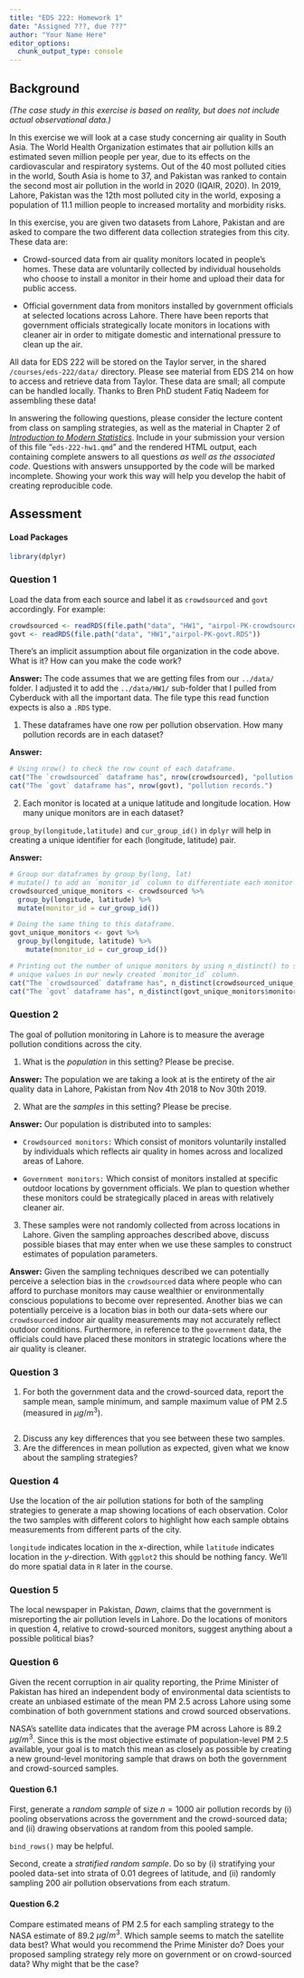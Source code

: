 ```yaml
---
title: "EDS 222: Homework 1"
date: "Assigned ???, due ???"
author: "Your Name Here"
editor_options: 
  chunk_output_type: console
---
```


## Background

*(The case study in this exercise is based on reality, but does not include actual observational data.)*

In this exercise we will look at a case study concerning air quality in South Asia. The World Health Organization estimates that air pollution kills an estimated seven million people per year, due to its effects on the cardiovascular and respiratory systems. Out of the 40 most polluted cities in the world, South Asia is home to 37, and Pakistan was ranked to contain the second most air pollution in the world in 2020 (IQAIR, 2020). In 2019, Lahore, Pakistan was the 12th most polluted city in the world, exposing a population of 11.1 million people to increased mortality and morbidity risks.

In this exercise, you are given two datasets from Lahore, Pakistan and are asked to compare the two different data collection strategies from this city. These data are:

-   Crowd-sourced data from air quality monitors located in people's homes. These data are voluntarily collected by individual households who choose to install a monitor in their home and upload their data for public access.

-   Official government data from monitors installed by government officials at selected locations across Lahore. There have been reports that government officials strategically locate monitors in locations with cleaner air in order to mitigate domestic and international pressure to clean up the air.

::: callout-note
All data for EDS 222 will be stored on the Taylor server, in the shared `/courses/eds-222/data/` directory. Please see material from EDS 214 on how to access and retrieve data from Taylor. These data are small; all compute can be handled locally. Thanks to Bren PhD student Fatiq Nadeem for assembling these data!
:::

In answering the following questions, please consider the lecture content from class on sampling strategies, as well as the material in Chapter 2 of [*Introduction to Modern Statistics*](https://openintro-ims.netlify.app/data-design). Include in your submission your version of this file "`eds-222-hw1.qmd`" and the rendered HTML output, each containing complete answers to all questions *as well as the associated code*. Questions with answers unsupported by the code will be marked incomplete. Showing your work this way will help you develop the habit of creating reproducible code.

## Assessment

#### Load Packages
```r
library(dplyr)
```

### Question 1

Load the data from each source and label it as `crowdsourced` and `govt` accordingly. For example:

```r
crowdsourced <- readRDS(file.path("data", "HW1", "airpol-PK-crowdsourced.RDS"))
govt <- readRDS(file.path("data", "HW1","airpol-PK-govt.RDS"))
```

::: callout-warning
There's an implicit assumption about file organization in the code above. What is it? How can you make the code work?
:::

**Answer:** The code assumes that we are getting files from our `../data/` folder. I adjusted it to add the `../data/HW1/` sub-folder that I pulled from Cyberduck with all the important data. The file type this read function expects is also a `.RDS` type. 

1.  These dataframes have one row per pollution observation. How many pollution records are in each dataset?

**Answer:** 

```r
# Using nrow() to check the row count of each dataframe.
cat("The `crowdsourced` dataframe has", nrow(crowdsourced), "pollution records.\n")
cat("The `govt` dataframe has", nrow(govt), "pollution records.")
```

2.  Each monitor is located at a unique latitude and longitude location. How many unique monitors are in each dataset?

::: callout-tip
`group_by(longitude,latitude)` and `cur_group_id()` in `dplyr` will help in creating a unique identifier for each (longitude, latitude) pair.
:::

**Answer:**

```r
# Group our dataframes by group_by(long, lat) 
# mutate() to add an `monitor_id` column to differentiate each monitor by grouping.
crowdsourced_unique_monitors <- crowdsourced %>%
  group_by(longitude, latitude) %>%
  mutate(monitor_id = cur_group_id())

# Doing the same thing to this dataframe. 
govt_unique_monitors <- govt %>%
  group_by(longitude, latitude) %>%
    mutate(monitor_id = cur_group_id())

# Printing out the number of unique monitors by using n_distinct() to sum 
# unique values in our newly created `monitor_id` column.
cat("The `crowdsourced` dataframe has", n_distinct(crowdsourced_unique_monitors$monitor_id), "unique monitors.\n")
cat("The `govt` dataframe has", n_distinct(govt_unique_monitors$monitor_id), "unique monitors.")
```

### Question 2

The goal of pollution monitoring in Lahore is to measure the average pollution conditions across the city.

1.  What is the *population* in this setting? Please be precise.

**Answer:** The population we are taking a look at is the entirety of the 
air quality data in Lahore, Pakistan from Nov 4th 2018 to Nov 30th 2019. 

2.  What are the *samples* in this setting? Please be precise.

**Answer:** Our population is distributed into to samples: 

- `Crowdsourced monitors:` Which consist of monitors voluntarily installed by individuals which reflects air quality in homes across and localized areas of 
Lahore.

- `Government monitors:` Which consist of monitors installed at specific outdoor
locations by government officials. We plan to question whether these monitors 
could be strategically placed in areas with relatively cleaner air.

3.  These samples were not randomly collected from across locations in Lahore. Given the sampling approaches described above, discuss possible biases that may enter when we use these samples to construct estimates of population parameters.

**Answer:** Given the sampling techniques described we can potentially perceive
a selection bias in the `crowdsourced` data where people who can afford to 
purchase monitors may cause wealthier or environmentally conscious populations 
to become over represented. Another bias we can potentially perceive is a location
bias in both our data-sets where our `crowdsourced` indoor air quality 
measurements may not accurately reflect outdoor conditions. Furthermore, in 
reference to the `government` data, the officials could have placed these 
monitors in strategic locations where the air quality is cleaner.

### Question 3

1.  For both the government data and the crowd-sourced data, report the sample mean, sample minimum, and sample maximum value of PM 2.5 (measured in $\mu g/m^3$).

```r

```

2.  Discuss any key differences that you see between these two samples.
3.  Are the differences in mean pollution as expected, given what we know about the sampling strategies?

### Question 4

Use the location of the air pollution stations for both of the sampling strategies to generate a map showing locations of each observation. Color the two samples with different colors to highlight how each sample obtains measurements from different parts of the city.

::: callout-tip
`longitude` indicates location in the *x*-direction, while `latitude` indicates location in the *y*-direction. With `ggplot2` this should be nothing fancy. We'll do more spatial data in `R` later in the course.
:::

### Question 5

The local newspaper in Pakistan, *Dawn*, claims that the government is misreporting the air pollution levels in Lahore. Do the locations of monitors in question 4, relative to crowd-sourced monitors, suggest anything about a possible political bias?

### Question 6

Given the recent corruption in air quality reporting, the Prime Minister of Pakistan has hired an independent body of environmental data scientists to create an unbiased estimate of the mean PM 2.5 across Lahore using some combination of both government stations and crowd sourced observations.

NASA's satellite data indicates that the average PM across Lahore is 89.2 $\mu g/m^3$. Since this is the most objective estimate of population-level PM 2.5 available, your goal is to match this mean as closely as possible by creating a new ground-level monitoring sample that draws on both the government and crowd-sourced samples.

#### Question 6.1

First, generate a *random sample* of size $n=1000$ air pollution records by (i) pooling observations across the government and the crowd-sourced data; and (ii) drawing observations at random from this pooled sample.

::: callout-tip
`bind_rows()` may be helpful.
:::

Second, create a *stratified random sample*. Do so by (i) stratifying your pooled data-set into strata of 0.01 degrees of latitude, and (ii) randomly sampling 200 air pollution observations from each stratum.

#### Question 6.2

Compare estimated means of PM 2.5 for each sampling strategy to the NASA estimate of 89.2 $\mu g/m^3$. Which sample seems to match the satellite data best? What would you recommend the Prime Minister do? Does your proposed sampling strategy rely more on government or on crowd-sourced data? Why might that be the case?
